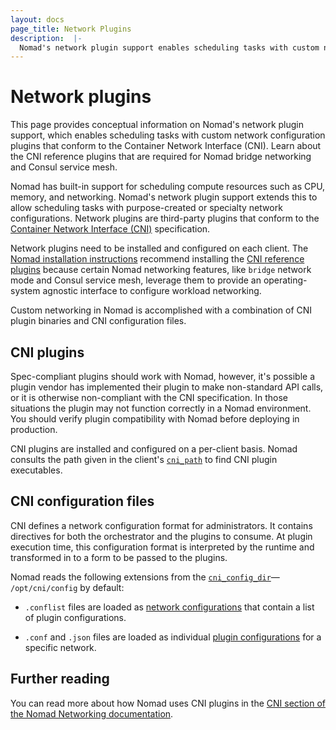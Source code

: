 ```yaml
---
layout: docs
page_title: Network Plugins
description:  |-
  Nomad's network plugin support enables scheduling tasks with custom network configuration plugins that conform to the Container Network Interface (CNI). Learn about the CNI reference plugins that are required for Nomad bridge networking and Consul service mesh.
---
```


# Network plugins

This page provides conceptual information on Nomad's network plugin support, which enables scheduling tasks with custom network configuration plugins that conform to the Container Network Interface (CNI). Learn about the CNI reference plugins that are required for Nomad bridge networking and Consul service mesh.

Nomad has built-in support for scheduling compute resources such as
CPU, memory, and networking. Nomad's network plugin support extends
this to allow scheduling tasks with purpose-created or specialty network
configurations. Network plugins are third-party plugins that conform to the
[Container Network Interface (CNI)][cni_spec] specification.

Network plugins need to be installed and configured on each client. The [Nomad
installation instructions][nomad_install] recommend installing the [CNI
reference plugins][cni_ref] because certain Nomad networking features, like
`bridge` network mode and Consul service mesh, leverage them to provide an
operating-system agnostic interface to configure workload networking.

Custom networking in Nomad is accomplished with a combination of CNI plugin
binaries and CNI configuration files.

## CNI plugins

Spec-compliant plugins should work with Nomad, however, it's possible a plugin
vendor has implemented their plugin to make non-standard API calls, or it is
otherwise non-compliant with the CNI specification. In those situations the
plugin may not function correctly in a Nomad environment. You should verify
plugin compatibility with Nomad before deploying in production.

CNI plugins are installed and configured on a per-client basis. Nomad consults
the path given in the client's [`cni_path`][] to find CNI plugin executables.

## CNI configuration files

CNI defines a network configuration format for administrators. It contains
directives for both the orchestrator and the plugins to consume.
At plugin execution time, this configuration format is interpreted by the
runtime and transformed in to a form to be passed to the plugins.

Nomad reads the following extensions from the [`cni_config_dir`][]—
`/opt/cni/config` by default:

* `.conflist` files are loaded as [network
  configurations][cni_spec_net_config] that contain a list of plugin
  configurations.

* `.conf` and `.json` files are loaded as individual [plugin
  configurations][cni_spec_plugin_config] for a specific network.

## Further reading

You can read more about how Nomad uses CNI plugins in the [CNI section of the
Nomad Networking documentation](/nomad/docs/job-networking/cni).

[3rd_party_cni]: https://www.cni.dev/docs/#3rd-party-plugins
[`cni_config_dir`]: /nomad/docs/configuration/client#cni_config_dir
[`cni_path`]: /nomad/docs/configuration/client#cni_path
[cni_ref]: https://github.com/containernetworking/plugins
[cni_spec]: https://www.cni.dev/docs/spec/
[cni_spec_net_config]: https://github.com/containernetworking/cni/blob/main/SPEC.md#configuration-format
[cni_spec_plugin_config]: https://github.com/containernetworking/cni/blob/main/SPEC.md#plugin-configuration-objects
[nomad_install]: /nomad/tutorials/get-started/get-started-install#linux-post-installation-steps
